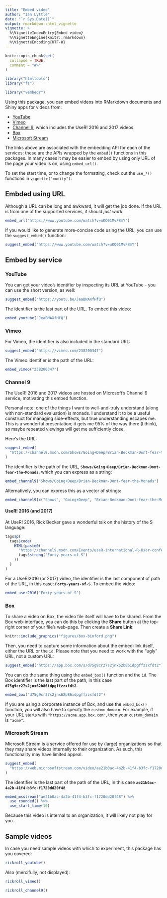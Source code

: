 ```yaml
---
title: "Embed video"
author: "Ian Lyttle"
date: "`r Sys.Date()`"
output: rmarkdown::html_vignette
vignette: >
  %\VignetteIndexEntry{Embed video}
  %\VignetteEngine{knitr::rmarkdown}
  %\VignetteEncoding{UTF-8}
---
```


```r
knitr::opts_chunk$set(
  collapse = TRUE,
  comment = "#>"
)

library("htmltools")
library("fs")
```

```r
library("vembedr")
```

Using this package, you can embed videos into RMarkdown documents and Shiny apps for videos from:

- [YouTube](https://developers.google.com/youtube/player_parameters)
- [Vimeo](https://developer.vimeo.com/player/embedding)
- [Channel 9](https://channel9.msdn.com/Events/useR-international-R-User-conference/useR2016/Forty-years-of-S), which includes the UseR! 2016 and 2017 videos.
- [Box](https://developer.box.com/docs/box-embed#section-build-box-embed-programatically)
- [Microsoft Stream](https://docs.microsoft.com/en-us/stream/portal-embed-video)

The links above are associated with the embedding API for each of the services; these are the APIs wrapped by the
`embed()` functions in this packages. 
In many cases it may be easier to embed by using only URL of the page your video is on, using `embed_url()`.

To set the start time, or to change the formatting, check out the `use_*()` functions in `vignette("modify")`.

## Embded using URL

Although a URL can be long and awkward, it will get the job done. 
If the URL is from one of the supported services, it should *just work*:

```r
embed_url("https://www.youtube.com/watch?v=uKQ01MvF8mY")
```

If you would like to generate more-concise code using the URL, you can use the `suggest_embed()` function:

```r
suggest_embed("https://www.youtube.com/watch?v=uKQ01MvF8mY")
```

## Embed by service

### YouTube

You can get your video's identifier by inspecting its URL at YouTube - you can use the short version, as well:

```r
suggest_embed("https://youtu.be/JeaBNAXfHfQ")
```

The identifier is the last part of the URL. 
To embed this video:

```r
embed_youtube("JeaBNAXfHfQ")
```

### Vimeo

For Vimeo, the identifier is also included in the standard URL:

```r
suggest_embed("https://vimeo.com/238200347")
```

The Vimeo identifier is the path of the URL:

```r
embed_vimeo("238200347")
```

### Channel 9

The UseR! 2016 and 2017 videos are hosted on Microsoft's Channel 9 service, motivating this embed function.

Personal note: one of the things I want to well-and-truly understand (along with non-standard evaluation) is monads. 
I understand it to be a useful construct for managing side-effects, but true understanding escapes me. 
This is a wonderful presentation; it gets me 95% of the way there (I think), so maybe repeated viewings will get me sufficiently close.

Here's the URL:

```r
suggest_embed(
  "https://channel9.msdn.com/Shows/Going+Deep/Brian-Beckman-Dont-fear-the-Monads"
)
```

The identifier is the path of the URL, **`Shows/Going+Deep/Brian-Beckman-Dont-fear-the-Monads`**, which you can express as a string:

```r
embed_channel9("Shows/Going+Deep/Brian-Beckman-Dont-fear-the-Monads")
```

Alternatively, you can express this as a vector of strings:

```r
embed_channel9(c("Shows", "Going+Deep", "Brian-Beckman-Dont-fear-the-Monads"))
```

#### UseR! 2016 (and 2017)

At UseR! 2016, Rick Becker gave a wonderful talk on the history of the S language:

```r
tags$p(
  tags$code(
    HTML(paste0(
      "https://channel9.msdn.com/Events/useR-international-R-User-conference/useR2016/",  
      tags$strong("Forty-years-of-S")
    ))
  )  
)
```

For a UseR!2016 (or 2017) video, the identifier is the last component of path of the URL, in this case: **`Forty-years-of-S`**. 
To embed the video:

```r
embed_user2016("Forty-years-of-S")
```

### Box

To share a video on Box, the video file itself will have to be shared. From the Box web-interface, you can do this by clicking the **Share** button at the top-right corner of your file's web-page. 
Then create a **Share Link**: 

```r
knitr::include_graphics("figures/box-binford.png")
```

Then, you need to capture some information about the embed-link itself, either the URL or the `id`. 
Please note that you need to work with the "ugly" URL, not a custom URL: 

```r
suggest_embed("https://app.box.com/s/d75g9cr27s2jnx62b86idpgffzzxfdt2")
```

You can do the same thing using the `embed_box()` function and the `id`. 
The Box identifier is the last part of the path, in this case **`d75g9cr27s2jnx62b86idpgffzzxfdt2`**.


```r
embed_box("d75g9cr27s2jnx62b86idpgffzzxfdt2")
```

If you are using a corporate instance of Box, and use the `embed_box()` function, you will also have to specify the `custom_domain`. 
For example, if your URL starts with `"https://acme.app.box.com"`, then your `custom_domain` is `"acme"`.

### Microsoft Stream

Microsoft Stream is a service offered for use by (large) organizations so that they may share videos internally to their organization. 
As such, this functionality may have limited appeal.

```r
suggest_embed(
  "https://web.microsoftstream.com/video/ae21b0ac-4a2b-41f4-b3fc-f1720dd20f48"
)
```

The identifier is the last part of the path of the URL, in this case **`ae21b0ac-4a2b-41f4-b3fc-f1720dd20f48`**.

```r
embed_msstream("ae21b0ac-4a2b-41f4-b3fc-f1720dd20f48") %>%
  use_rounded() %>%
  use_start_time(10)
```

Because this video is internal to an organization, it will likely not play for you.

## Sample videos

In case you need sample videos with which to experiment, this package has you covered:

```r
rickroll_youtube()
```

Also (mercifully, not displayed):

```r
rickroll_vimeo()
```

```r
rickroll_channel9()
```
